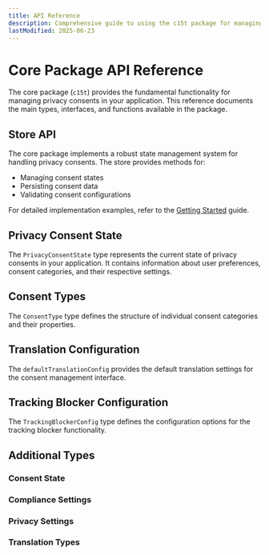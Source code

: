 ```yaml
---
title: API Reference
description: Comprehensive guide to using the c15t package for managing privacy consents.
lastModified: 2025-06-23
---
```


# Core Package API Reference

The core package (`c15t`) provides the fundamental functionality for managing privacy consents in your application. This reference documents the main types, interfaces, and functions available in the package.

## Store API

The core package implements a robust state management system for handling privacy consents. The store provides methods for:

- Managing consent states
- Persisting consent data
- Validating consent configurations

For detailed implementation examples, refer to the [Getting Started](/docs/javascript/quickstart) guide.

## Privacy Consent State

The `PrivacyConsentState` type represents the current state of privacy consents in your application. It contains information about user preferences, consent categories, and their respective settings.

<AutoTypeTable path="./packages/core/src/index.ts" name="PrivacyConsentState" />

## Consent Types

The `ConsentType` type defines the structure of individual consent categories and their properties.

<AutoTypeTable path="./packages/core/src/index.ts" name="ConsentType" />

## Translation Configuration

The `defaultTranslationConfig` provides the default translation settings for the consent management interface.

<AutoTypeTable path="./packages/translations/src/index.ts" name="TranslationConfig" />

## Tracking Blocker Configuration

The `TrackingBlockerConfig` type defines the configuration options for the tracking blocker functionality.

<AutoTypeTable path="./packages/core/src/index.ts" name="TrackingBlockerConfig" />

## Additional Types

### Consent State

<AutoTypeTable path="./packages/core/src/index.ts" name="ConsentState" />

### Compliance Settings

<AutoTypeTable path="./packages/core/src/index.ts" name="ComplianceSettings" />

### Privacy Settings

<AutoTypeTable path="./packages/core/src/index.ts" name="PrivacySettings" />

### Translation Types

<AutoTypeTable path="./packages/translations/src/index.ts" name="TranslationConfig" />

<AutoTypeTable path="./packages/translations/src/index.ts" name="Translations" />
